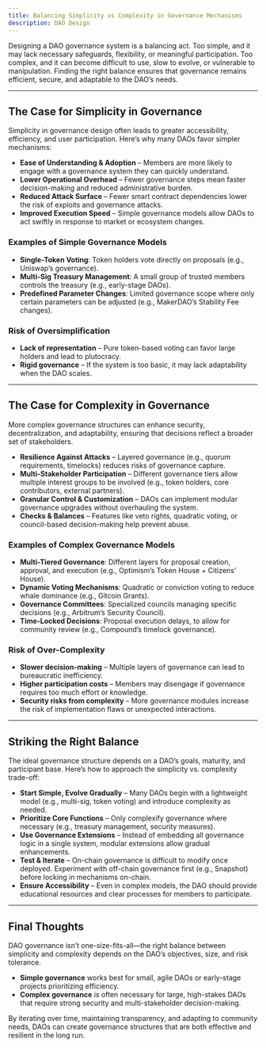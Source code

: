 ```yaml
---
title: Balancing Simplicity vs Complexity in Governance Mechanisms
description: DAO Design
---
```


Designing a DAO governance system is a balancing act. Too simple, and it may lack necessary safeguards, flexibility, or meaningful participation. Too complex, and it can become difficult to use, slow to evolve, or vulnerable to manipulation. Finding the right balance ensures that governance remains efficient, secure, and adaptable to the DAO’s needs.  

---

## **The Case for Simplicity in Governance**  

Simplicity in governance design often leads to greater accessibility, efficiency, and user participation. Here’s why many DAOs favor simpler mechanisms:  

- **Ease of Understanding & Adoption** – Members are more likely to engage with a governance system they can quickly understand.  
- **Lower Operational Overhead** – Fewer governance steps mean faster decision-making and reduced administrative burden.  
- **Reduced Attack Surface** – Fewer smart contract dependencies lower the risk of exploits and governance attacks.  
- **Improved Execution Speed** – Simple governance models allow DAOs to act swiftly in response to market or ecosystem changes.  

### **Examples of Simple Governance Models**

- **Single-Token Voting**: Token holders vote directly on proposals (e.g., Uniswap’s governance).  
- **Multi-Sig Treasury Management**: A small group of trusted members controls the treasury (e.g., early-stage DAOs).  
- **Predefined Parameter Changes**: Limited governance scope where only certain parameters can be adjusted (e.g., MakerDAO’s Stability Fee changes).  

### **Risk of Oversimplification**

- **Lack of representation** – Pure token-based voting can favor large holders and lead to plutocracy.  
- **Rigid governance** – If the system is too basic, it may lack adaptability when the DAO scales.  

---

## **The Case for Complexity in Governance**  

More complex governance structures can enhance security, decentralization, and adaptability, ensuring that decisions reflect a broader set of stakeholders.  

- **Resilience Against Attacks** – Layered governance (e.g., quorum requirements, timelocks) reduces risks of governance capture.  
- **Multi-Stakeholder Participation** – Different governance tiers allow multiple interest groups to be involved (e.g., token holders, core contributors, external partners).  
- **Granular Control & Customization** – DAOs can implement modular governance upgrades without overhauling the system.  
- **Checks & Balances** – Features like veto rights, quadratic voting, or council-based decision-making help prevent abuse.  

### **Examples of Complex Governance Models**  

- **Multi-Tiered Governance**: Different layers for proposal creation, approval, and execution (e.g., Optimism’s Token House + Citizens’ House).  
- **Dynamic Voting Mechanisms**: Quadratic or conviction voting to reduce whale dominance (e.g., Gitcoin Grants).  
- **Governance Committees**: Specialized councils managing specific decisions (e.g., Arbitrum’s Security Council).  
- **Time-Locked Decisions**: Proposal execution delays, to allow for community review (e.g., Compound’s timelock governance).  

### **Risk of Over-Complexity**

- **Slower decision-making** – Multiple layers of governance can lead to bureaucratic inefficiency.  
- **Higher participation costs** – Members may disengage if governance requires too much effort or knowledge.  
- **Security risks from complexity** – More governance modules increase the risk of implementation flaws or unexpected interactions.  

---

## **Striking the Right Balance**  

The ideal governance structure depends on a DAO’s goals, maturity, and participant base. Here’s how to approach the simplicity vs. complexity trade-off:  

- **Start Simple, Evolve Gradually** – Many DAOs begin with a lightweight model (e.g., multi-sig, token voting) and introduce complexity as needed.  
- **Prioritize Core Functions** – Only complexify governance where necessary (e.g., treasury management, security measures).  
- **Use Governance Extensions** – Instead of embedding all governance logic in a single system, modular extensions allow gradual enhancements.  
- **Test & Iterate** – On-chain governance is difficult to modify once deployed. Experiment with off-chain governance first (e.g., Snapshot) before locking in mechanisms on-chain.  
- **Ensure Accessibility** – Even in complex models, the DAO should provide educational resources and clear processes for members to participate.  

---

## **Final Thoughts**  

DAO governance isn’t one-size-fits-all—the right balance between simplicity and complexity depends on the DAO’s objectives, size, and risk tolerance.  

- **Simple governance** works best for small, agile DAOs or early-stage projects prioritizing efficiency.  
- **Complex governance** is often necessary for large, high-stakes DAOs that require strong security and multi-stakeholder decision-making.  

By iterating over time, maintaining transparency, and adapting to community needs, DAOs can create governance structures that are both effective and resilient in the long run. 

